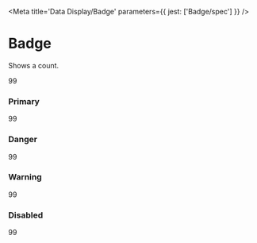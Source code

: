 

<Meta title='Data Display/Badge' parameters={{ jest: ['Badge/spec'] }} />

# Badge

Shows a count.

<Canvas>
  <Story name='Default'>
    <Box display='inline-flex'><Badge>99</Badge></Box>
  </Story>
</Canvas>

<ArgsTable of={Badge} />

### Primary

<Canvas>
  <Story name='Primary'>
    <Box display='inline-flex'><Badge variant='primary'>99</Badge></Box>
  </Story>
</Canvas>

### Danger

<Canvas>
  <Story name='Danger'>
    <Box display='inline-flex'><Badge variant='danger'>99</Badge></Box>
  </Story>
</Canvas>

### Warning

<Canvas>
  <Story name='Warning'>
    <Box display='inline-flex'><Badge variant='warning'>99</Badge></Box>
  </Story>
</Canvas>

### Disabled

<Canvas>
  <Story name='Disabled'>
    <Box display='inline-flex'><Badge disabled>99</Badge></Box>
  </Story>
</Canvas>
